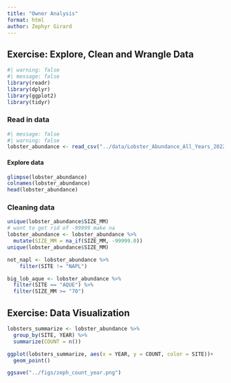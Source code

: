 ```yaml
---
title: "Owner Analysis"
format: html
author: Zephyr Girard
---
```


## Exercise: Explore, Clean and Wrangle Data

```r
#| warning: false
#| message: false
library(readr)
library(dplyr)
library(ggplot2)
library(tidyr)
```

### Read in data

```r
#| message: false
#| warning: false
lobster_abundance <- read_csv("../data/Lobster_Abundance_All_Years_20220829.csv")
```

#### Explore data

```r
glimpse(lobster_abundance)
colnames(lobster_abundance)
head(lobster_abundance)
```

### Cleaning data

```r
unique(lobster_abundance$SIZE_MM)
# want to get rid of -99999 make na
lobster_abundance <- lobster_abundance %>% 
  mutate(SIZE_MM = na_if(SIZE_MM, -99999.0))
unique(lobster_abundance$SIZE_MM)

not_napl <- lobster_abundance %>% 
    filter(SITE != "NAPL")

big_lob_aque <- lobster_abundance %>%
  filter(SITE == "AQUE") %>% 
  filter(SIZE_MM >= "70")
```

## Exercise: Data Visualization

```r
lobsters_summarize <- lobster_abundance %>% 
  group_by(SITE, YEAR) %>% 
  summarize(COUNT = n())

ggplot(lobsters_summarize, aes(x = YEAR, y = COUNT, color = SITE))+
  geom_point()

ggsave("../figs/zeph_count_year.png")
```

